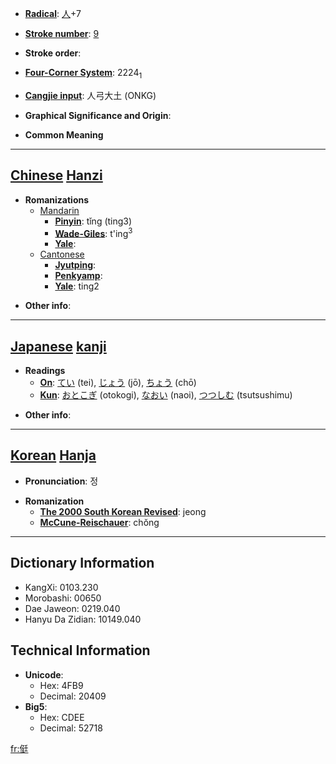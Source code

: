 * '''[[Wiktionary:Chinese radical index| Radical]]''': [[Wiktionary:Chinese radical index 人|人]]+7

* '''[[Wiktionary:Chinese total strokes index|Stroke number]]''': [[Wiktionary:Chinese total strokes index 9|9]]

* '''Stroke order''': 

* '''[[Wiktionary:Chinese four corner index|Four-Corner System]]''': 2224<sub>1</sub>

* '''[[Wiktionary:Chinese Cangjie index|Cangjie input]]''': 人弓大土 (ONKG)

* '''Graphical Significance and Origin''': 

* '''Common Meaning'''

----

== [[Chinese]] [[Hanzi]] ==

* '''Romanizations'''
** [[Mandarin]]
*** '''[[Pinyin]]''': tǐng (ting3)
*** '''[[Wade-Giles]]''': t'ing<sup>3</sup>
*** '''[[Yale]]''': 
**[[Cantonese]]
***'''[[Jyutping]]''':
***'''[[Penkyamp]]''': 
***'''[[Yale]]''': ting2

* '''Other info''': 

----

== [[Japanese]] [[kanji]] ==

* '''Readings'''
** '''[[On]]''': [[てい]] (tei), [[じょう]] (jō), [[ちょう]] (chō)
** '''[[Kun]]''': [[おとこぎ]] (otokogi), [[なおい]] (naoi), [[つつしむ]] (tsutsushimu)

* '''Other info''':  

----

== [[Korean]] [[Hanja]] ==

* '''Pronunciation''': 정

* '''Romanization'''
** '''[[The 2000 South Korean Revised Romanization|The 2000 South Korean Revised]]''': jeong
** '''[[McCune-Reischauer]]''': chŏng

----

== Dictionary Information ==

* KangXi: 0103.230
* Morobashi: 00650
* Dae Jaweon: 0219.040
* Hanyu Da Zidian: 10149.040

== Technical Information ==

* '''Unicode''':
** Hex: 4FB9
** Decimal: 20409
* '''Big5''':
** Hex: CDEE
** Decimal: 52718

[[fr:侹]]